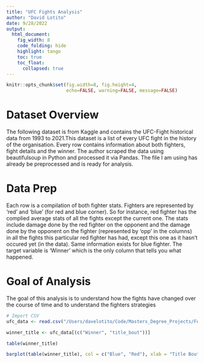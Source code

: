 ```yaml
---
title: "UFC Fights Analysis"
author: "David Lotito"
date: 9/28/2022
output:
  html_document:
    fig_width: 8
    code_folding: hide
    highlight: tango
    toc: true
    toc_float:
      collapsed: true
---
```


```r
knitr::opts_chunk$set(fig.width=8, fig.height=4,
                      echo=FALSE, warning=FALSE, message=FALSE)
```

# Dataset Overview

The following dataset is from Kaggle and contains the UFC-Fight historical data from 1993 to 2021.This dataset is a list of every UFC fight in the history of the organisation. Every row contains information about both fighters, fight details and the winner. The author scraped the data using beautifulsoup in Python and processed it via Pandas. The file I am using has already be preprocessed and is ready for analysis.

# Data Prep

Each row is a compilation of both fighter stats. Fighters are represented by 'red' and 'blue' (for red and blue corner). So for instance, red fighter has the complied average stats of all the fights except the current one. The stats include damage done by the red fighter on the opponent and the damage done by the opponent on the fighter (represented by 'opp' in the columns) in all the fights this particular red fighter has had, except this one as it hasn't occured yet (in the data). Same information exists for blue fighter. The target variable is 'Winner' which is the only column that tells you what happened.

# Goal of Analysis

The goal of this analysis is to understand how the fights have changed over the course of time and to understand the fighters strategies

```r
# Import CSV
ufc_data <- read.csv("/Users/davelotito/Code/Masters_Degree_Projects/Foundations of Analytics and Data Visualization/Term_Project/UFC_Preprocessed_Fight_Data.csv", header = T)
```


```r
winner_title <- ufc_data[(c("Winner", "title_bout"))]

table(winner_title)

```


```r
barplot(table(winner_title), col = c("Blue", "Red"), xlab = "Title Bout vs. Non-Title Bout", ylab = "Number of Fights", main = "Wins by Color - Title Fight vs. Non-Title Fight")
```



















